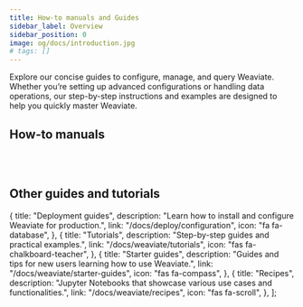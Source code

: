 ```yaml
---
title: How-to manuals and Guides
sidebar_label: Overview
sidebar_position: 0
image: og/docs/introduction.jpg
# tags: []
---
```


Explore our concise guides to configure, manage, and query Weaviate.
Whether you’re setting up advanced configurations or handling data operations, our step-by-step instructions and examples are designed to help you quickly master Weaviate.


## How-to manuals


<br />
<CardsSection items={howToGuidesCardsData} />
<br />

## Other guides and tutorials

  {
    title: "Deployment guides",
    description: "Learn how to install and configure Weaviate for production.",
    link: "/docs/deploy/configuration",
    icon: "fa fa-database",
  },
  {
    title: "Tutorials",
    description: "Step-by-step guides and practical examples.",
    link: "/docs/weaviate/tutorials",
    icon: "fas fa-chalkboard-teacher",
  },
  {
    title: "Starter guides",
    description: "Guides and tips for new users learning how to use Weaviate.",
    link: "/docs/weaviate/starter-guides",
    icon: "fas fa-compass",
  },
  {
    title: "Recipes",
    description:
      "Jupyter Notebooks that showcase various use cases and functionalities.",
    link: "/docs/weaviate/recipes",
    icon: "fas fa-scroll",
  },
];

<br />
<CardsSection items={otherGuidesCardsData} />
<br />
